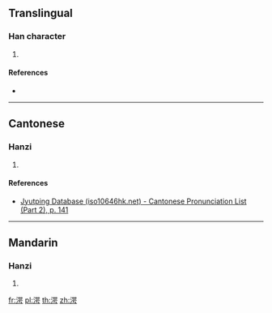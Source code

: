 {{character info/new}}
==Translingual==

===Han character===
{{Han char|rn=85|rad=水|as=09|sn=12|four=|canj=ERRS|ids=⿰氵咢}}

# {{defn|Han|sort=水09}}

====References====
* {{Han ref|kx=0636.070|dkj=17807|hdz=31677.080|uh=6E42|ud=28226}}

----

==Cantonese==

===Hanzi===
{{yue-hanzi|jyut=[[ngok6]]|y=ngok6}}

# {{defn|lang=yue|sort=水09}}

====References====
*[http://www.iso10646hk.net/jp/document/download.jsp Jyutping Database (iso10646hk.net) - Cantonese Pronunciation List (Part 2), p. 141]

----

==Mandarin==

===Hanzi===
{{cmn-hanzi|pin=[[è]] ([[e4]])|wg=o<sup>4</sup>}}

# {{defn|lang=cmn|sort=水09}}

[[fr:湂]]
[[pl:湂]]
[[th:湂]]
[[zh:湂]]
